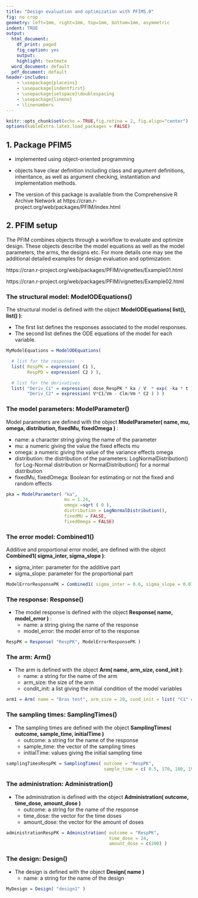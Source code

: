 ```yaml
---
title: "Design evaluation and optimization with PFIM5.0"
fig: no crop
geometry: left=1mm, right=1mm, top=1mm, bottom=1mm, asymmetric
indent: TRUE
output:
  html_document:
    df_print: paged
    fig_caption: yes
    output: 
    highlight: textmate
  word_document: default
  pdf_document: default
header-includes: 
    - \usepackage{placeins}
    - \usepackage{indentfirst}
    - \usepackage{setspace}\doublespacing
    - \usepackage{lineno}
    - \linenumbers
---
```


```r
knitr::opts_chunk$set(echo = TRUE,fig.retina = 2, fig.align="center")
options(kableExtra.latex.load_packages = FALSE)
```

## 1. Package PFIM5

- implemented using object-oriented programming
- objects have clear definition including class and argument definitions, inheritance, as well as argument checking, instantiation and implementation methods. 

- The version of this package is available from the Comprehensive R Archive Network at https://cran.r-project.org/web/packages/PFIM/index.html 

## 2. PFIM setup

The PFIM combines objects through a workflow to evaluate and optimize design. These objects describe the model equations as well as the model parameters, the arms, the designs etc. For more details one may see the additional detailed examples for design evaluation and optimization:

  https://cran.r-project.org/web/packages/PFIM/vignettes/Example01.html
  
  https://cran.r-project.org/web/packages/PFIM/vignettes/Example02.html

### The structural model: ModelODEquations()

The structural model is defined with the object **ModelODEquations( list(), list() )**:

- The first list defines the responses associated to the model responses.
- The second list defines the ODE equations of the model for each variable.

```r
MyModelEquations = ModelODEquations(

  # list for the responses
  list( RespPK = expression( C1 ),
        RespPD = expression( C2 ) ),

  # list for the derivatives
  list( "Deriv_C1" = expression( dose_RespPK * ka / V  * exp( -ka * t ) - Cl * C1/V  ),
        "Deriv_C2" = expression( V*C1/Vm - Clm/Vm * C2 ) ) )
```

### The model parameters: ModelParameter()

Model parameters are defined with the object **ModelParameter( name, mu, omega, distribution, fixedMu, fixedOmega )** :

- name: a character string giving the name of the parameter
- mu: a numeric giving the value the fixed effects mu
- omega: a numeric giving the value of the variance effects omega
- distribution: the distribution of the parameters: LogNormalDistribution() for Log-Normal distribution or NormalDistribution() for a normal distribution
- fixedMu, fixedOmega: Boolean for estimating or not the fixed and random effects

```r
pka = ModelParameter( "ka", 
                      mu = 1.24,
                      omega =sqrt ( 0 ),
                      distribution = LogNormalDistribution(),
                      fixedMU = FALSE, 
                      fixedOmega = FALSE)
```

### The error model: Combined1()

Additive and proportional error model, are defined with the object **Combined1( sigma_inter, sigma_slope )**:

- sigma_inter: parameter for the additive part
- sigma_slope: parameter for the proportional part

```r
ModelErrorResponsePK = Combined1( sigma_inter = 0.6, sigma_slope = 0.07 )
```

### The response: Response()

- The model response is defined with the object **Response( name, model_error )** :
  - name: a string giving the name of the response
  - model_error: the model error of to the response   

```r
RespPK = Response( "RespPK", ModelErrorResponsePK )
```

### The arm: Arm()

- The arm is defined with the object **Arm( name, arm_size, cond_init )**:
  - name: a string for the name of the arm
  - arm_size: the size of the arm
  - condit_init: a list giving the initial condition of the model variables

```r
arm1 = Arm( name = "Bras test", arm_size = 20, cond_init = list( "C1" = 0, "C2" = 0 ) )
```

### The sampling times: SamplingTimes()

- The sampling times are defined with the object **SamplingTimes( outcome, sample_time, initialTime )**
  - outcome: a string for the name of the response
  - sample_time: the vector of the sampling times
  - initialTime: values giving the initial sampling time
  
```r
samplingTimesRespPK = SamplingTimes( outcome = "RespPK", 
                                     sample_time = c( 0.5, 170, 180, 192 ), initialTime = 0 )
```

### The administration: Administration()

- The administration is defined with the object **Administration( outcome, time_dose, amount_dose )**
  - outcome: a string for the name of the response
  - time_dose: the vector for the time doses
  - amount_dose: the vector for the amount of doses
  
```r
administrationRespPK = Administration( outcome = "RespPK",
                                       time_dose = 24, 
                                       amount_dose = c(200) )
```
### The design: Design()

- The design is defined with the object  **Design( name )**
  - name: a string for the name of the design

```r
MyDesign = Design( "design1" )
```









